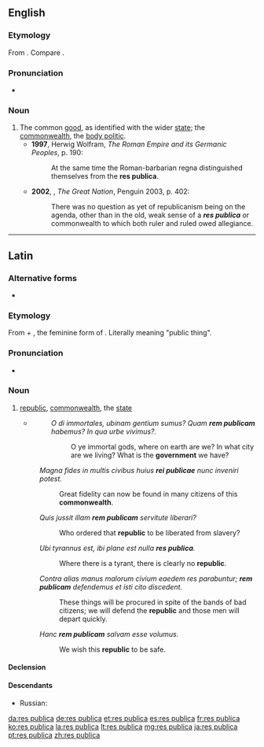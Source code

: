 ==English==
{{wikipedia|lang=en}}

===Etymology===
From {{etyl|la|en}} {{term|rēs publica|lang=la}}. Compare {{m|en|republic}}.

===Pronunciation===
* {{a|UK}} {{IPA|/ɹeɪz ˈpʊblɪkə/|lang=en}}

===Noun===
{{en-noun|-}}

# The common [[good]], as identified with the wider [[state]]; the [[commonwealth]], the [[body politic]].
#* '''1997''', Herwig Wolfram, ''The Roman Empire and its Germanic Peoples'', p. 190:
#*: At the same time the Roman-barbarian regna distinguished themselves from the '''res publica'''.
#* '''2002''', {{w|Colin Jones (historian)|Colin Jones}}, ''The Great Nation'', Penguin 2003, p. 402:
#*: There was no question as yet of republicanism being on the agenda, other than in the old, weak sense of a '''''res publica''''' or commonwealth to which both ruler and ruled owed allegiance.

----

==Latin==

===Alternative forms===
* {{l|la|rēspūblica}}

===Etymology===
From {{m|la|rēs||thing”, “affair}} + {{m|la|pūblica}}, the feminine form of {{m|la|pūblicus||public}}. Literally meaning "public thing".

===Pronunciation===
* {{la-pronunc|rēs pūblica}}

===Noun===
{{la-noun|rēs pūblica||reī pūblicae|f|fifth}}

# [[republic]], [[commonwealth]], the [[state]]
#* {{RQ:Cicero Catiline}}
#*: ''O di immortales, ubinam gentium sumus? Quam '''rem publicam''' habemus? In qua urbe vivimus?.''
#*:: O ye immortal gods, where on earth are we? In what city are we living? What is the '''government''' we have?
#: ''Magna fides in multis civibus huius '''rei publicae''' nunc inveniri potest.''
#:: Great fidelity can now be found in many citizens of this '''commonwealth'''.
#: ''Quis jussit illam '''rem publicam''' servitute liberari?''
#:: Who ordered that '''republic''' to be liberated from slavery?
#: ''Ubi tyrannus est, ibi plane est nulla '''res publica'''.''
#:: Where there is a tyrant, there is clearly no '''republic'''.
#: ''Contra alias manus malorum civium eaedem res parabuntur; '''rem publicam''' defendemus et isti cito discedent.''
#:: These things will be procured in spite of the bands of bad citizens; we will defend the '''republic''' and those men will depart quickly.
#: ''Hanc '''rem publicam''' salvam esse volumus.''
#:: We wish this '''republic''' to be safe.

====Declension====
{{la-decl-noun-table
|title=[[Appendix:Latin first declension|First declension]] and [[Appendix:Latin fifth declension|Fifth declension]].
|nom_sg=rēs pūblica
|gen_sg=reī pūblicae
|dat_sg=reī pūblicae
|acc_sg=rem pūblicam
|abl_sg=rē pūblicā
|voc_sg=rēs pūblica
|nom_pl=rēs pūblicae
|gen_pl=rērum pūblicārum
|dat_pl=rēbus pūblicīs
|acc_pl=rēs pūblicās
|abl_pl=rēbus pūblicīs
|voc_pl=rēs pūblicae}}

====Descendants====
* Russian: {{l|ru|республика}}

[[da:res publica]]
[[de:res publica]]
[[et:res publica]]
[[es:res publica]]
[[fr:res publica]]
[[ko:res publica]]
[[la:res publica]]
[[lt:res publica]]
[[mg:res publica]]
[[ja:res publica]]
[[pt:res publica]]
[[zh:res publica]]